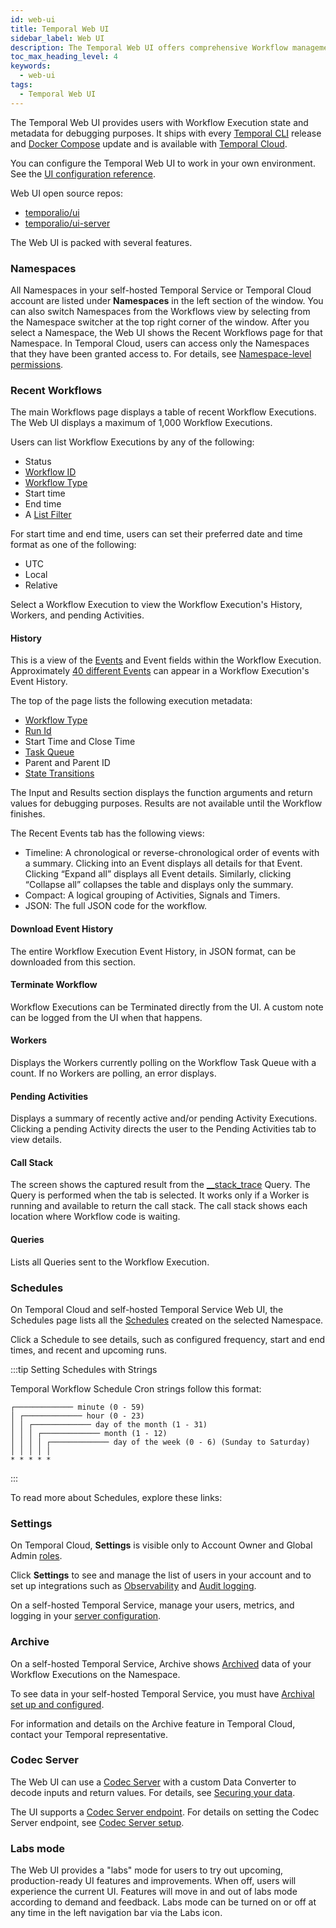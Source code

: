 ```yaml
---
id: web-ui
title: Temporal Web UI
sidebar_label: Web UI
description: The Temporal Web UI offers comprehensive Workflow management, debugging tools, and metadata access.
toc_max_heading_level: 4
keywords:
  - web-ui
tags:
  - Temporal Web UI
---
```



The Temporal Web UI provides users with Workflow Execution state and metadata for debugging purposes.
It ships with every [Temporal CLI](/cli) release and [Docker Compose](https://github.com/temporalio/docker-compose) update and is available with [Temporal Cloud](/cloud).

You can configure the Temporal Web UI to work in your own environment.
See the [UI configuration reference](/references/web-ui-configuration).

Web UI open source repos:

- [temporalio/ui](https://github.com/temporalio/ui)
- [temporalio/ui-server](https://github.com/temporalio/ui-server)

The Web UI is packed with several features.

### Namespaces

All Namespaces in your self-hosted Temporal Service or Temporal Cloud account are listed under **Namespaces** in the left section of the window.
You can also switch Namespaces from the Workflows view by selecting from the Namespace switcher at the top right corner of the window.
After you select a Namespace, the Web UI shows the Recent Workflows page for that Namespace.
In Temporal Cloud, users can access only the Namespaces that they have been granted access to.
For details, see [Namespace-level permissions](/cloud/users#namespace-level-permissions).

### Recent Workflows

The main Workflows page displays a table of recent Workflow Executions.
The Web UI displays a maximum of 1,000 Workflow Executions.

Users can list Workflow Executions by any of the following:

- Status
- [Workflow ID](/workflow-execution/workflowid-runid#workflow-id)
- [Workflow Type](/workflow-definition#workflow-type)
- Start time
- End time
- A [List Filter](/list-filter)

For start time and end time, users can set their preferred date and time format as one of the following:

- UTC
- Local
- Relative

Select a Workflow Execution to view the Workflow Execution's History, Workers, and pending Activities.

#### History

This is a view of the [Events](/workflow-execution/event#event) and Event fields within the Workflow Execution.
Approximately [40 different Events](/references/events) can appear in a Workflow Execution's Event History.

The top of the page lists the following execution metadata:

- [Workflow Type](/workflow-definition#workflow-type)
- [Run Id](/workflow-execution/workflowid-runid#run-id)
- Start Time and Close Time
- [Task Queue](/task-queue)
- Parent and Parent ID
- [State Transitions](/workflow-execution#state-transition)

The Input and Results section displays the function arguments and return values for debugging purposes.
Results are not available until the Workflow finishes.

The Recent Events tab has the following views:

- Timeline: A chronological or reverse-chronological order of events with a summary.
  Clicking into an Event displays all details for that Event.
  Clicking “Expand all” displays all Event details.
  Similarly, clicking “Collapse all” collapses the table and displays only the summary.
- Compact: A logical grouping of Activities, Signals and Timers.
- JSON: The full JSON code for the workflow.

#### Download Event History

The entire Workflow Execution Event History, in JSON format, can be downloaded from this section.

#### Terminate Workflow

Workflow Executions can be Terminated directly from the UI.
A custom note can be logged from the UI when that happens.

#### Workers

Displays the Workers currently polling on the Workflow Task Queue with a count.
If no Workers are polling, an error displays.

#### Pending Activities

Displays a summary of recently active and/or pending Activity Executions.
Clicking a pending Activity directs the user to the Pending Activities tab to view details.

#### Call Stack

The screen shows the captured result from the [\_\_stack_trace](/sending-messages#stack-trace-query) Query.
The Query is performed when the tab is selected.
It works only if a Worker is running and available to return the call stack. The call stack shows each location where Workflow code is waiting.

#### Queries

Lists all Queries sent to the Workflow Execution.

### Schedules

On Temporal Cloud and self-hosted Temporal Service Web UI, the Schedules page lists all the [Schedules](/schedule) created on the selected Namespace.

Click a Schedule to see details, such as configured frequency, start and end times, and recent and upcoming runs.

:::tip Setting Schedules with Strings

Temporal Workflow Schedule Cron strings follow this format:

```
┌───────────── minute (0 - 59)
│ ┌───────────── hour (0 - 23)
│ │ ┌───────────── day of the month (1 - 31)
│ │ │ ┌───────────── month (1 - 12)
│ │ │ │ ┌───────────── day of the week (0 - 6) (Sunday to Saturday)
│ │ │ │ │
* * * * *
```

:::

To read more about Schedules, explore these links:

<RelatedReadContainer>
    <RelatedReadItem path="/develop/go/schedules" text="Schedules using the Go SDK" archetype="feature-guide" />
    <RelatedReadItem path="/develop/java/schedules" text="Schedules using the Java SDK" archetype="feature-guide" />
    <RelatedReadItem path="/develop/php/schedules" text="Schedules using the PHP SDK" archetype="feature-guide" />
    <RelatedReadItem path="/develop/python/schedules" text="Schedules using the Python SDK" archetype="feature-guide" />
    <RelatedReadItem path="/develop/typescript/schedules" text="Schedules using the TypeScript SDK" archetype="feature-guide" />
    <RelatedReadItem path="/develop/dotnet/schedules" text="Schedules using the .NET SDK" archetype="feature-guide" />
</RelatedReadContainer>

### Settings

On Temporal Cloud, **Settings** is visible only to Account Owner and Global Admin [roles](/cloud/users#account-level-roles).

Click **Settings** to see and manage the list of users in your account and to set up integrations such as [Observability](/cloud/metrics) and [Audit logging](/cloud/audit-logging).

On a self-hosted Temporal Service, manage your users, metrics, and logging in your [server configuration](/references/configuration).

### Archive

On a self-hosted Temporal Service, Archive shows [Archived](/temporal-service/archival) data of your Workflow Executions on the Namespace.

To see data in your self-hosted Temporal Service, you must have [Archival set up and configured](/self-hosted-guide/archival).

For information and details on the Archive feature in Temporal Cloud, contact your Temporal representative.

### Codec Server

The Web UI can use a [Codec Server](/codec-server) with a custom Data Converter to decode inputs and return values.
For details, see [Securing your data](/production-deployment/data-encryption).

The UI supports a [Codec Server endpoint](/production-deployment/data-encryption#web-ui).
For details on setting the Codec Server endpoint, see [Codec Server setup](/production-deployment/data-encryption#codec-server-setup).

### Labs mode

The Web UI provides a "labs" mode for users to try out upcoming, production-ready UI features and improvements.
When off, users will experience the current UI.
Features will move in and out of labs mode according to demand and feedback.
Labs mode can be turned on or off at any time in the left navigation bar via the Labs icon.
